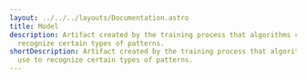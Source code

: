 ---
layout: ../../../layouts/Documentation.astro
title: Model
description: Artifact created by the training process that algorithms can use to
  recognize certain types of patterns.
shortDescription: Artifact created by the training process that algorithms can
  use to recognize certain types of patterns.
---
